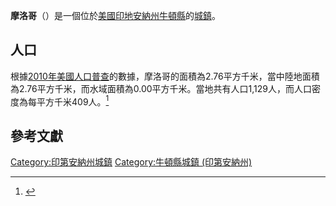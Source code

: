 {{noteTA
|G1=USState
|G2=地名
|G3=Unit
}}
{{Infobox settlement
|name            = 摩洛哥
|native_name = Morocco
|settlement_type          = [[鎮|城鎮]]
|image_skyline            = Newton County Indiana Incorporated and Unincorporated areas Morocco Highlighted 1851138.svg
|imagesize                = 250px
|image_map                = 
|mapsize                  = 
|subdivision_type         = [[世界政區索引|國家]]
|subdivision_type1        = [[美国州份|州份]]
|subdivision_type2        = [[印地安納州行政區劃|縣]]
|subdivision_name         = [[美国|美国]]
|subdivision_name1        = [[印地安納州|印地安納州]]
|subdivision_name2        = [[牛頓縣_(印地安納州)|牛頓縣]]
|elevation_ft             = 699
|elevation_m              = 213
|timezone                 = [[北美中部时区|CST]]
|area_total_km2           = 2.76
|area_land_km2            = 2.76
|area_water_km2           = 0.00
|area_total_sq_mi         = 
|area_land_sq_mi          = 
|area_water_sq_mi         = 
|population_as_of         = [[2010年美國人口普查|2010]]
|population_footnotes     = 
|population_total         = 1129
|population_density_km2   = auto
|population_density_sq_mi = auto
|utc_offset               = -6
|coordinates              = {{coord|40|56|44|N|87|27|15|W|display=inline,title}}
| coor_pinpoint           = 
| coordinates_footnotes   = 
|timezone_DST             = CDT
|utc_offset_DST           = -5
|postal_code_type         = [[美國郵區編號|郵區編號]]
|postal_code              = 47963
|area_code                = [[北美电话区号219|219]]
|blank_name = [[地名信息系统|GNIS ID]]
|blank_info = 439442<ref name="GNIS">{{cite gnis|439442|Morocco}}</ref>
}}
'''摩洛哥'''（{{lang-en|Morocco}}）是一個位於[[美國|美國]][[印地安納州|印地安納州]][[牛頓縣_(印地安納州)|牛頓縣]]的[[鎮|城鎮]]。

== 人口 ==
根據[[2010年美國人口普查|2010年美國人口普查]]的數據，摩洛哥的面積為2.76平方千米，當中陸地面積為2.76平方千米，而水域面積為0.00平方千米。當地共有人口1,129人，而人口密度為每平方千米409人。<ref name="GR8">{{cite web|url=http://factfinder2.census.gov|publisher=[[美国人口调查局|美国人口调查局]]|accessdate=2011-05-14|title=American FactFinder|archive-date=2013-09-11|archive-url=https://web.archive.org/web/20130911234518/http://factfinder2.census.gov/|dead-url=no}}</ref>

== 參考文獻 ==
{{reflist}}

{{牛頓縣 (印地安納州)}}
{{Authority control}}

{{DEFAULTSORT:Morocco, Indiana}}
[[Category:印第安納州城鎮|Category:印第安納州城鎮]]
[[Category:牛頓縣城鎮_(印第安納州)|Category:牛頓縣城鎮 (印第安納州)]]

{{Indiana-geo-stub}}